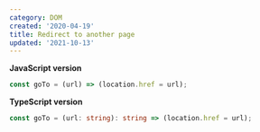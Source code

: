 ```yaml
---
category: DOM
created: '2020-04-19'
title: Redirect to another page
updated: '2021-10-13'
---
```


**JavaScript version**

```js goTo.js
const goTo = (url) => (location.href = url);
```

**TypeScript version**

```ts goTo.ts
const goTo = (url: string): string => (location.href = url);
```
